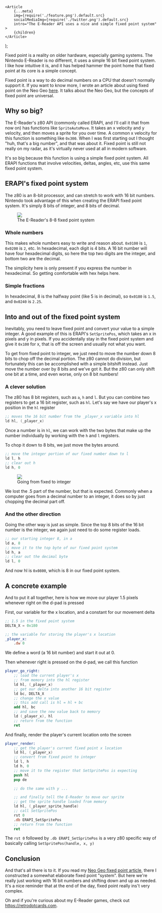 
	<Article
		{...meta}
		img={require('./feature.png').default.src}
		socialMediaImg={require('./twitter.png').default.src}
		intro="The E-Reader API uses a nice and simple fixed point system"
	>
		{children}
	</Article>
);

Fixed point is a reality on older hardware, especially gaming systems. The Nintendo E-Reader is no different, it uses a simple 16 bit fixed point system. I like how intuitive it is, and it has helped hammer the point home that fixed point at its core is a simple concept.

<wisdom>
	Fixed point is a way to do decimal numbers on a CPU that doesn't normally
	support it. If you want to know more, I wrote an article about using fixed
	point on the Neo Geo <a href="/blog/neo-geo-dev-fixed-point/">here</a>. It
	talks about the Neo Geo, but the concepts of fixed point are universal.
</wisdom>

## Why so big?

The E-Reader's z80 API (commonly called ERAPI, and I'll call it that from now on) has functions like `SpriteAutoMove`. It takes an x velocity and y velocity, and then moves a sprite for you over time. A common x velocity for this function is something like `0x300`. When I was first starting out I thought "huh, that's a big number", and that was about it. Fixed point is still not really on my radar, as it's virtually never used at all in modern software.

It's so big because this function is using a simple fixed point system. All ERAPI functions that involve velocities, deltas, angles, etc, use this same fixed point system.

## ERAPI's fixed point system

The z80 is an 8-bit processor, and can stretch to work with 16 bit numbers. Nintendo took advantage of this when creating the ERAPI fixed point system. It's simply 8 bits of integer, and 8 bits of decimal.

<figure>
	<img src={require('./fixedPointDiagram.svg').default.src} />
	<figcaption>The E-Reader's 8-8 fixed point system</figcaption>
</figure>

### Whole numbers

This makes whole numbers easy to write and reason about. `0x0100` is `1`, `0x0200` is `2`, etc. In hexadecimal, each digit is 4 bits. A 16 bit number will have four hexadecimal digits, so here the top two digits are the integer, and bottom two are the decimal.

The simplicity here is only present if you express the number in hexadecimal. So getting comfortable with hex helps here.

### Simple fractions

In hexadecimal, 8 is the halfway point (like 5 is in decimal), so `0x0180` is `1.5`, and `0x0240` is `2.25`.

## Into and out of the fixed point system

Inevitably, you need to leave fixed point and convert your value to a simple integer. A good example of this is ERAPI's `SetSpritePos`, which takes an x in pixels and y in pixels. If you accidentally stay in the fixed point system and give it `0x100` for x, that is off the screen and usually not what you want.

To get from fixed point to integer, we just need to move the number down 8 bits to chop off the decimal portion. The z80 cannot do division, but fortunately this can be accomplished with a simple bitshift instead. Just move the number over by 8 bits and we've got it. But the z80 can only shift one bit at a time, and even worse, only on 8 bit numbers!

### A clever solution

The z80 has 8 bit registers, such as `a`, `h` and `l`. But you can combine two registers to get a 16 bit register, such as `hl`. Let's say we have our player's x position in the `hl` register

```nasm
;; moves the 16 bit number from the _player_x variable into hl
ld hl, (_player_x)
```

Once a number is in `hl`, we can work with the two bytes that make up the number individually by working with the `h` and `l` registers.

To chop it down to 8 bits, we just move the bytes around.

```nasm
;; move the integer portion of our fixed number down to l
ld l, h
;; clear out h
ld h, 0
```

<figure>
	<img src={require('./fixedToIntegerDiagram.svg').default.src} />
	<figcaption>Going from fixed to integer</figcaption>
</figure>

<wisdom>
	We lost the .5 part of the number, but that is expected. Commonly when a
	computer goes from a decimal number to an integer, it does so by just chopping
	the decimal part off.
</wisdom>

### And the other direction

Going the other way is just as simple. Since the top 8 bits of the 16 bit number is the integer, we again just need to do some register loads.

```nasm
;; our starting integer 8, in a
ld a, 8
;; move it to the top byte of our fixed point system
ld h, a
;; clear out the decimal byte
ld l, 0
```

And now hl is `0x0800`, which is 8 in our fixed point system.

## A concrete example

And to put it all together, here is how we move our player 1.5 pixels whenever right on the d-pad is pressed

First, our variable for the x location, and a constant for our movement delta

```nasm
;; 1.5 in the fixed point system
DELTA_X = 0x180

;; the variable for storing the player's x location
_player_x:
	.dw 0
```

We define a word (a 16 bit number) and start it out at 0.

Then whenever right is pressed on the d-pad, we call this function

```nasm
player_go_right:
	;; load the current player's x
	;; from memory into the hl register
	ld hl, (_player_x)
	;; get our delta into another 16 bit register
	ld bc, DELTA_X
	;; change the x value
	;; this add call is hl = hl + bc
	add hl, bc
	;; and save the new value back to memory
	ld (_player_x), hl
	;; return from the function
	ret
```

And finally, render the player's current location onto the screen

```nasm
player_render:
	;; get the player's current fixed point x location
	ld hl, (_player_x)
	;; convert from fixed point to integer
	ld l, h
	ld h, 0
	;; move it to the register that SetSpritePos is expecting
	push hl
	pop de

	;; do the same with y ...

	;; and finally tell the E-Reader to move our sprite
	;; get the sprite handle loaded from memory
	ld hl, (_player_sprite_handle)
	;; call SetSpritePos
	rst 0
	.db ERAPI_SetSpritePos
	;; return from the function
	ret
```

The `rst 0` followed by `.db ERAPI_SetSpritePos` is a very z80 specific way of basically calling `SetSpritePos(handle, x, y)`

## Conclusion

And that's all there is to it. If you read my [Neo Geo fixed point article](/blog/neo-geo-dev-fixed-point/), there I constructed a somewhat elaborate fixed point "system". But here we're really just working with 16 bit numbers and shifting down and up as needed. It's a nice reminder that at the end of the day, fixed point really ins't very complex.

Oh and if you're curious about my E-Reader games, check out https://retrodotcards.com.
